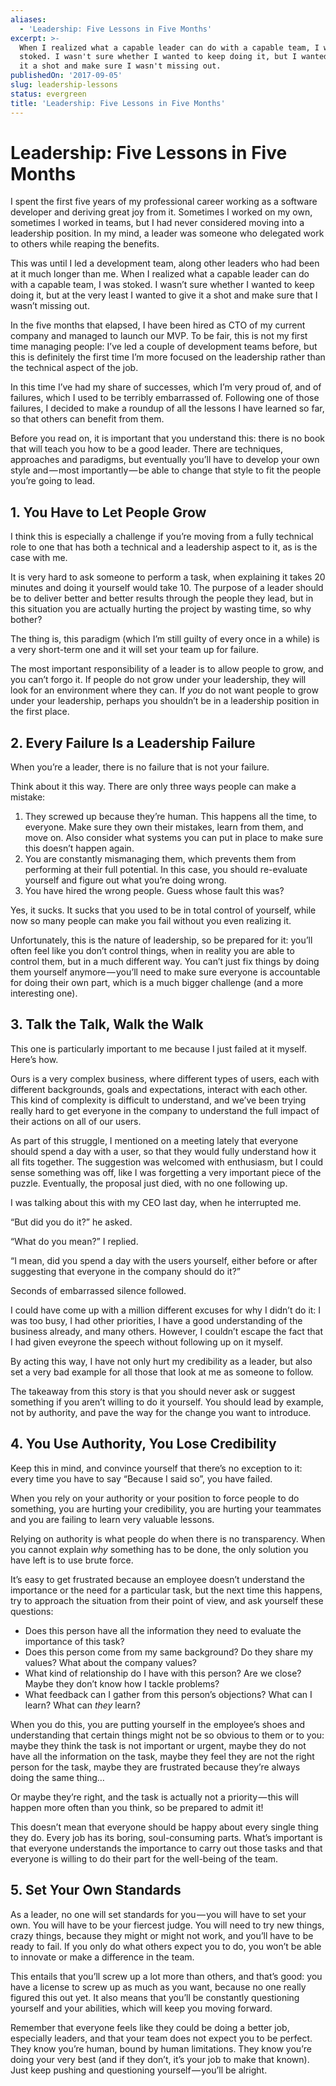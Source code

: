 ```yaml
---
aliases:
  - 'Leadership: Five Lessons in Five Months'
excerpt: >-
  When I realized what a capable leader can do with a capable team, I was
  stoked. I wasn't sure whether I wanted to keep doing it, but I wanted to give
  it a shot and make sure I wasn't missing out.
publishedOn: '2017-09-05'
slug: leadership-lessons
status: evergreen
title: 'Leadership: Five Lessons in Five Months'
---
```

# Leadership: Five Lessons in Five Months

I spent the first five years of my professional career working as a software developer and deriving great joy from it. Sometimes I worked on my own, sometimes I worked in teams, but I had never considered moving into a leadership position. In my mind, a leader was someone who delegated work to others while reaping the benefits.

This was until I led a development team, along other leaders who had been at it much longer than me. When I realized what a capable leader can do with a capable team, I was stoked. I wasn’t sure whether I wanted to keep doing it, but at the very least I wanted to give it a shot and make sure that I wasn’t missing out.

In the five months that elapsed, I have been hired as CTO of my current company and managed to launch our MVP. To be fair, this is not my first time managing people: I’ve led a couple of development teams before, but this is definitely the first time I’m more focused on the leadership rather than the technical aspect of the job.

In this time I’ve had my share of successes, which I’m very proud of, and of failures, which I used to be terribly embarrassed of. Following one of those failures, I decided to make a roundup of all the lessons I have learned so far, so that others can benefit from them.

Before you read on, it is important that you understand this: there is no book that will teach you how to be a good leader. There are techniques, approaches and paradigms, but eventually you’ll have to develop your own style and — most importantly — be able to change that style to fit the people you’re going to lead.

## 1\. You Have to Let People Grow

I think this is especially a challenge if you’re moving from a fully technical role to one that has both a technical and a leadership aspect to it, as is the case with me.

It is very hard to ask someone to perform a task, when explaining it takes 20 minutes and doing it yourself would take 10. The purpose of a leader should be to deliver better and better results through the people they lead, but in this situation you are actually hurting the project by wasting time, so why bother?

The thing is, this paradigm (which I’m still guilty of every once in a while) is a very short-term one and it will set your team up for failure.

The most important responsibility of a leader is to allow people to grow, and you can’t forgo it. If people do not grow under your leadership, they will look for an environment where they can. If _you_ do not want people to grow under your leadership, perhaps you shouldn’t be in a leadership position in the first place.

## 2\. Every Failure Is a Leadership Failure

When you’re a leader, there is no failure that is not your failure.

Think about it this way. There are only three ways people can make a mistake:

1. They screwed up because they’re human. This happens all the time, to everyone. Make sure they own their mistakes, learn from them, and move on. Also consider what systems you can put in place to make sure this doesn’t happen again.
2. You are constantly mismanaging them, which prevents them from performing at their full potential. In this case, you should re-evaluate yourself and figure out what you’re doing wrong.
3. You have hired the wrong people. Guess whose fault this was?

Yes, it sucks. It sucks that you used to be in total control of yourself, while now so many people can make you fail without you even realizing it.

Unfortunately, this is the nature of leadership, so be prepared for it: you’ll often feel like you don’t control things, when in reality you are able to control them, but in a much different way. You can’t just fix things by doing them yourself anymore — you’ll need to make sure everyone is accountable for doing their own part, which is a much bigger challenge (and a more interesting one).

## 3\. Talk the Talk, Walk the Walk

This one is particularly important to me because I just failed at it myself. Here’s how.

Ours is a very complex business, where different types of users, each with different backgrounds, goals and expectations, interact with each other. This kind of complexity is difficult to understand, and we’ve been trying really hard to get everyone in the company to understand the full impact of their actions on all of our users.

As part of this struggle, I mentioned on a meeting lately that everyone should spend a day with a user, so that they would fully understand how it all fits together. The suggestion was welcomed with enthusiasm, but I could sense something was off, like I was forgetting a very important piece of the puzzle. Eventually, the proposal just died, with no one following up.

I was talking about this with my CEO last day, when he interrupted me.

“But did you do it?” he asked.

“What do you mean?” I replied.

“I mean, did you spend a day with the users yourself, either before or after suggesting that everyone in the company should do it?”

Seconds of embarrassed silence followed.

I could have come up with a million different excuses for why I didn’t do it: I was too busy, I had other priorities, I have a good understanding of the business already, and many others. However, I couldn’t escape the fact that I had given eveyrone the speech without following up on it myself.

By acting this way, I have not only hurt my credibility as a leader, but also set a very bad example for all those that look at me as someone to follow.

The takeaway from this story is that you should never ask or suggest something if you aren’t willing to do it yourself. You should lead by example, not by authority, and pave the way for the change you want to introduce.

## 4\. You Use Authority, You Lose Credibility

Keep this in mind, and convince yourself that there’s no exception to it: every time you have to say “Because I said so”, you have failed.

When you rely on your authority or your position to force people to do something, you are hurting your credibility, you are hurting your teammates and you are failing to learn very valuable lessons.

Relying on authority is what people do when there is no transparency. When you cannot explain _why_ something has to be done, the only solution you have left is to use brute force.

It’s easy to get frustrated because an employee doesn’t understand the importance or the need for a particular task, but the next time this happens, try to approach the situation from their point of view, and ask yourself these questions:

- Does this person have all the information they need to evaluate the importance of this task?
- Does this person come from my same background? Do they share my values? What about the company values?
- What kind of relationship do I have with this person? Are we close? Maybe they don’t know how I tackle problems?
- What feedback can I gather from this person’s objections? What can I learn? What can _they_ learn?

When you do this, you are putting yourself in the employee’s shoes and understanding that certain things might not be so obvious to them or to you: maybe they think the task is not important or urgent, maybe they do not have all the information on the task, maybe they feel they are not the right person for the task, maybe they are frustrated because they’re always doing the same thing…

Or maybe they’re right, and the task is actually not a priority — this will happen more often than you think, so be prepared to admit it!

This doesn’t mean that everyone should be happy about every single thing they do. Every job has its boring, soul-consuming parts. What’s important is that everyone understands the importance to carry out those tasks and that everyone is willing to do their part for the well-being of the team.

## 5\. Set Your Own Standards

As a leader, no one will set standards for you — you will have to set your own. You will have to be your fiercest judge. You will need to try new things, crazy things, because they might or might not work, and you’ll have to be ready to fail. If you only do what others expect you to do, you won’t be able to innovate or make a difference in the team.

This entails that you’ll screw up a lot more than others, and that’s good: you have a license to screw up as much as you want, because no one really figured this out yet. It also means that you’ll be constantly questioning yourself and your abilities, which will keep you moving forward.

Remember that everyone feels like they could be doing a better job, especially leaders, and that your team does not expect you to be perfect. They know you’re human, bound by human limitations. They know you’re doing your very best (and if they don’t, it’s your job to make that known). Just keep pushing and questioning yourself — you’ll be alright.
